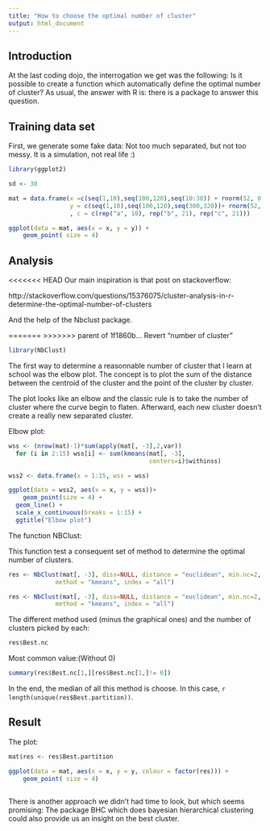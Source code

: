 ```yaml
---
title: "How to choose the optimal number of cluster"
output: html_document
---
```


<h2> Introduction </h2>

At the last coding dojo, the interrogation we get was the following:
Is it possible to create a function which automatically define the optimal number of cluster?
As usual, the answer with R is: there is a package to answer this question.

<h2> Training data set </h2>

First, we generate some fake data:
Not too much separated, but not too messy. It is a simulation, not real life :)

```r
library(ggplot2)

sd <- 30

mat = data.frame(x =c(seq(1,10),seq(100,120),seq(10:30)) + rnorm(52, 0, sd), 
                 y = c(seq(1,10),seq(100,120),seq(300,320))+ rnorm(52, 0, sd)
                 , c = c(rep("a", 10), rep("b", 21), rep("c", 21)))

ggplot(data = mat, aes(x = x, y = y)) +
    geom_point( size = 4) 

```


<h2> Analysis </h2>

<<<<<<< HEAD
Our main inspiration is that post on stackoverflow:

http://stackoverflow.com/questions/15376075/cluster-analysis-in-r-determine-the-optimal-number-of-clusters

And the help of the Nbclust package.

=======
>>>>>>> parent of 1f1860b... Revert "number of cluster"
```r
library(NbClust)
```

The first way to determine a reasonnable number of cluster that I learn at school was the elbow plot.
The concept is to plot the sum of the distance between the centroid of the cluster and the point of the cluster by cluster. 

The plot looks like an elbow and the classic rule is to take the number of cluster where the curve begin to flaten. Afterward, each new cluster doesn't create a really new separated cluster.

Elbow plot:

```r
wss <- (nrow(mat)-1)*sum(apply(mat[, -3],2,var))
  for (i in 2:15) wss[i] <- sum(kmeans(mat[, -3],
                                       centers=i)$withinss)

wss2 <- data.frame(x = 1:15, wss = wss)

ggplot(data = wss2, aes(x = x, y = wss))+
    geom_point(size = 4) +
  geom_line() +
  scale_x_continuous(breaks = 1:15) +
  ggtitle("Elbow plot")

```

The function NBClust:

This function test a consequent set of method to determine the optimal number of clusters.

```r
res <- NbClust(mat[, -3], diss=NULL, distance = "euclidean", min.nc=2, max.nc=6, 
             method = "kmeans", index = "all")

```

```r
res <- NbClust(mat[, -3], diss=NULL, distance = "euclidean", min.nc=2, max.nc=6, 
             method = "kmeans", index = "all")

```

The different method used (minus the graphical ones) and the number of clusters picked by each:

```r
res$Best.nc
```

Most common value:(Without 0)

```r
summary(res$Best.nc[1,][res$Best.nc[1,]!= 0])
```

In the end, the median of all this method is choose. In this case, `r length(unique(res$Best.partition))`.

<h2> Result </h2>

The plot:

```r

mat$res <- res$Best.partition

ggplot(data = mat, aes(x = x, y = y, colour = factor(res))) +
    geom_point( size = 4) 
  
```


There is another approach we didn't had time to look, but which seems promising:
The package BHC which does bayesian hierarchical clustering could also provide us an insight on the best cluster.

